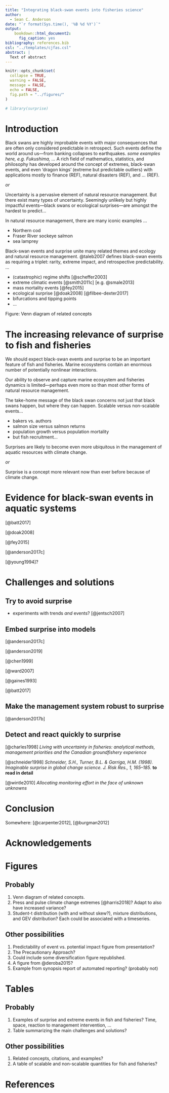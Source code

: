```yaml
---
title: "Integrating black-swan events into fisheries science"
author:
  - Sean C. Anderson
date: "`r format(Sys.time(), '%B %d %Y')`"
output:
    bookdown::html_document2:
      fig_caption: yes
bibliography: references.bib
csl: "../templates/cjfas.csl"
abstract: |
  Text of abstract
---
```


```r
knitr::opts_chunk$set(
  collapse = TRUE,
  warning = FALSE,
  message = FALSE,
  echo = FALSE,
  fig.path = "../figures/"
)

# library(surprise)
```

<!--

30-40 paragraphs

[@holling1985]

[@hilborn1987a]

[@mangel1994]

[@taleb2007]

[@sornette2002; @sornette2009]

[@lindenmayer2018] (*Conservation conundrums and the challenges of managing unexplained declines of multiple species*)

[@nunez2012]

-->

<!-- Black swans are highly improbable events with major consequences that are
often only considered predictable in retrospect. Such events define the world
around us — from banking collapses to earthquakes. In fisheries, black-swan
events could refer, for example, to abrupt declines in fish abundance or
massive recruitment events. In this talk, I consider how we can integrate the
concept into fisheries science. I explore why we should expect black-swan
events and why climate change is likely to increase their occurrence. I compare
similarities and differences between black swans and the related ecological
concepts of regime shifts, tipping points, and mass-mortality events, and
explore how the concept can be translated into statistical approaches through
the use of extreme-value distributions, power laws, and non-linearity. Above
all else, black swans necessitate a change in perspective; the goal is not
usually to predict such events but to make models and management robust to
them. I therefore suggest strategies for how we can introduce such robustness
to fisheries science, including incorporating heavy-tailed distributions into
process error and projections, integrating extreme events into closed-loop
simulations, considering ensembles of stock assessment models with different
structural assumptions, and automating the rapid visualization of fisheries
data and model fits. -->

# Introduction

Black swans are highly improbable events with major consequences that are often
only considered predictable in retrospect. Such events define the world around
us---from banking collapses to earthquakes. *some examples here, e.g.
Fukushima, ...* A rich field of mathematics, statistics, and philosophy has
developed around the concept of extremes, black-swan events, and even 'dragon
kings' (extreme but predictable outliers) with applications mostly to finance
(REF), natural disasters (REF), and ... (REF).

*or*

Uncertainty is a pervasive element of natural resource management. But there
exist many types of uncertainty. Seemingly unlikely but highly impactful
events---black swans or ecological surprises---are amongst the hardest to
predict...

In natural resource management, there are many iconic examples ...

- Northern cod
- Fraser River sockeye salmon
- sea lamprey

Black-swan events and surprise unite many related themes and ecology and
natural resource management. @taleb2007 defines black-swan events as requiring
a triplet: rarity, extreme impact, and retrospective predictability. ...

- (catastrophic) regime shifts [@scheffer2003]
- extreme climatic events [@smith2011c] [e.g. @smale2013]
- mass mortality events [@fey2015]
- ecological surprise [@doak2008] [@filbee-dexter2017]
- bifurcations and tipping points
- ...

Figure: Venn diagram of related concepts

<!-- could say something about black swans vs. surprise and how one captures
attention, one focuses on the *event* but in a scary/negative way... the other
focuses on the human element and I think emphasizes the opportunity to learn
-->

# The increasing relevance of surprise to fish and fisheries

We should expect black-swan events and surprise to be an important feature of
fish and fisheries. Marine ecosystems contain an enormous number of potentially
nonlinear interactions.

Our ability to observe and capture marine ecosystem and fisheries dynamics is
limited---perhaps even more so than most other forms of natural resource
management.

The take-home message of the black swan concerns not just that black swans
happen, but where they can happen. Scalable versus non-scalable events...

- bakers vs. authors
- salmon size versus salmon returns
- population growth versus population mortality
- but fish recruitment...

<!-- or put this paragraph elsewhere -->

<!-- ecological memory and autocorrelation -->

Surprises are likely to become even more ubiquitous in the management of
aquatic resources with climate change.

*or*

Surprise is a concept more relevant now than ever before because of climate
change.

# Evidence for black-swan events in aquatic systems

[@batt2017]

[@doak2008]

[@fey2015]

[@anderson2017c]

[@young1994]?

# Challenges and solutions

## Try to avoid surprise

- experiments with trends *and* events? [@jentsch2007]

## Embed surprise into models

[@anderson2017c]

[@anderson2019]

[@chen1999]

[@ward2007]

[@gaines1993]

[@batt2017]

## Make the management system robust to surprise

[@anderson2017b]

## Detect and react quickly to surprise

[@charles1998] *Living with uncertainty in fisheries: analytical methods, management priorities and the Canadian groundfishery experience*

[@schneider1998] *Schneider, S.H., Turner, B.L. & Garriga, H.M. (1998). Imaginable surprise in global change science. J. Risk Res., 1, 165–185.* **to read in detail**

[@wintle2010] *Allocating monitoring effort in the face of unknown unknowns*

# Conclusion

Somewhere: [@carpenter2012], [@burgman2012]

# Acknowledgements

\newpage

# Figures

## Probably

1. Venn diagram of related concepts.
1. Press and pulse climate change extremes [@harris2018]?
   Adapt to also have increased variance?
1. Student-t distribution (with and without skew?), mixture distributions, and
   GEV distribution? Each could be associated with a timeseries.

## Other possibilities

1. Predictability of event vs. potential impact figure from presentation?
1. The Precautionary Approach?
1. Could include some diversification figure republished.
1. A figure from @deroba2015?
1. Example from synopsis report of automated reporting? (probably not)

# Tables

## Probably

1. Examples of surprise and extreme events in fish and fisheries? Time, space,
   reaction to management intervention, ...
1. Table summarizing the main challenges and solutions?

## Other possibilities

1. Related concepts, citations, and examples?
1. A table of scalable and non-scalable quantities for fish and fisheries?

\newpage

# References

